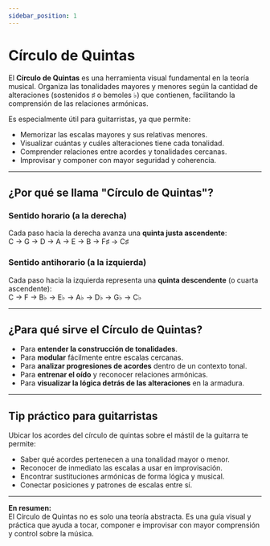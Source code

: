 ```yaml
---
sidebar_position: 1
---
```



# Círculo de Quintas

El **Círculo de Quintas** es una herramienta visual fundamental en la teoría musical. Organiza las tonalidades mayores y menores según la cantidad de alteraciones (sostenidos ♯ o bemoles ♭) que contienen, facilitando la comprensión de las relaciones armónicas.

Es especialmente útil para guitarristas, ya que permite:

- Memorizar las escalas mayores y sus relativas menores.
- Visualizar cuántas y cuáles alteraciones tiene cada tonalidad.
- Comprender relaciones entre acordes y tonalidades cercanas.
- Improvisar y componer con mayor seguridad y coherencia.

<CircleOfFifths />

---

## ¿Por qué se llama "Círculo de Quintas"?

### Sentido horario (a la derecha)

Cada paso hacia la derecha avanza una **quinta justa ascendente**:  
C → G → D → A → E → B → F♯ → C♯

### Sentido antihorario (a la izquierda)

Cada paso hacia la izquierda representa una **quinta descendente** (o cuarta ascendente):  
C → F → B♭ → E♭ → A♭ → D♭ → G♭ → C♭

---

## ¿Para qué sirve el Círculo de Quintas?

- Para **entender la construcción de tonalidades**.
- Para **modular** fácilmente entre escalas cercanas.
- Para **analizar progresiones de acordes** dentro de un contexto tonal.
- Para **entrenar el oído** y reconocer relaciones armónicas.
- Para **visualizar la lógica detrás de las alteraciones** en la armadura.

---

## Tip práctico para guitarristas

Ubicar los acordes del círculo de quintas sobre el mástil de la guitarra te permite:

- Saber qué acordes pertenecen a una tonalidad mayor o menor.
- Reconocer de inmediato las escalas a usar en improvisación.
- Encontrar sustituciones armónicas de forma lógica y musical.
- Conectar posiciones y patrones de escalas entre sí.

---

**En resumen:**  
El Círculo de Quintas no es solo una teoría abstracta. Es una guía visual y práctica que ayuda a tocar, componer e improvisar con mayor comprensión y control sobre la música.
